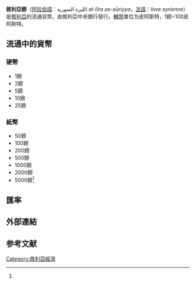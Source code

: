 {{Infobox Currency
|currency_name_in_local=الليرة السورية <small>{{ar icon}}</small>
|image_1=
|image_title_1=100叙利亚镑纸币
|using_countries={{flag|Syria}}
|inflation_rate=3.8%
|inflation_source_date=''[https://www.cia.gov/library/publications/the-world-factbook/fields/2092.html The World Factbook]''
|iso_code=SYP
|subunit_ratio_1=1/100
|subunit_name_1=皮阿斯特
|used_coins=1，2，5，10，25镑
|used_banknotes=50，100，200，500，1000，2000，5000镑<ref name="#1">{{cite web|title=叙利亚央行发行面值5000叙镑新纸币|url=http://www.xinhuanet.com/2021-01/25/c_1127021584.htm|access-date=2021-02-24|archive-date=2021-07-28|archive-url=https://web.archive.org/web/20210728032353/http://www.xinhuanet.com/2021-01/25/c_1127021584.htm|dead-url=no}}</ref>
|issuing_authority=叙利亚中央银行
|issuing_authority_website=www.banquecentrale.gov.sy
|pegged_with={{flagdeco|UN}}[[特别提款权|特别提款权]]<br>1[[美金|美金]]=2512镑<ref>{{cite web|title=叙利亚央行宣布美元官价汇率提高100%|url=https://3g.163.com/dy/article/G7SCLOFP05431RKJ.html?spss=adap_pc|access-date=2021-04-25|archive-date=2021-07-28|archive-url=https://web.archive.org/web/20210728030936/https://3g.163.com/dy/article/G7SCLOFP05431RKJ.html?spss=adap_pc|dead-url=no}}</ref>
}}

'''敘利亞鎊'''（[[阿拉伯語|阿拉伯語]]：الليرة السورية ''al-līra as-sūriyya''，[[法語|法語]]：''livre syrienne''）是[[敘利亞|敘利亞]]的流通貨幣，由敘利亞中央銀行發行。[[輔幣|輔幣]]單位为皮阿斯特，1鎊=100皮阿斯特。

==流通中的貨幣==
===硬幣===
*1鎊
*2鎊
*5鎊
*10鎊
*25鎊
===紙幣===
*50鎊
*100鎊
*200鎊
*500鎊
*1000鎊
*2000鎊
*5000鎊<ref name="#1"/>

==匯率==
{{Exchange Rate|SYP}}

==外部連結==
{{Standard numismatics external links
|world_coin_gallery_1_url=Syria
|world_coin_gallery_1_name=Syria
|banknote_world_1_url=syria
|banknote_world_1_name=Syria
|dollarization_1_url=asia
|dollarization_1_name=Asia
|gfd_1_url=Syria
|gfd_1_name=Syria
|gfd_data_1_url=5566
|gfd_data_1_name=Syria Pound
|show_gfd_excel=Y
}}
==参考文献==
{{Reflist}}
{{镑}}
{{Currencies of Asia}}
[[Category:敘利亞經濟|Category:敘利亞經濟]]